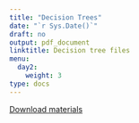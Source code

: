 ```yaml
---
title: "Decision Trees"
date: "`r Sys.Date()`"
draft: no
output: pdf_document
linktitle: Decision tree files
menu:
  day2:
    weight: 3
type: docs
---
```


<!-- [Download slides](../../../Course_Modularization/CDC 2022-23/part 2/Day 1 - Decision Trees Hands on - CDC 2022.pptx) -->

<!-- [Download demo code](../../../Course_Modularization/CDC 2022-23/part 2/DecisionTreeExample_SprayNoSpray.Rmd) -->

[Download materials](../../../Course_Modularization/Decision trees/DecisionTrees.zip)